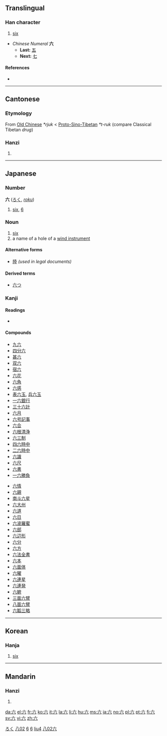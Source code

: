 {{see|大}}
<!--{{see|陸}}--><!-- may be replaced by zh-forms -->
==Translingual==
{{stroke order|type=animate}}

===Han character===
{{Han char|rn=12|rad=八|as=02|sn=4|four=0080<sub>0</sub>|canj=卜金 (YC)}}

# [[six]]

* ''Chinese Numeral'' '''六'''
** '''Last:''' [[五]]
** '''Next:''' [[七]]

====References====
* {{Han ref|kx=0127.010|dkj=|dj=|hdz=10241.090|uh=516D|ud=20845|bh=|bd=}}

----

==Cantonese==

===Etymology===
From [[Old Chinese]] ''*rjuk'' < [[Proto-Sino-Tibetan]] ''*t-ruk'' (compare Classical Tibetan ''drug'')

===Hanzi===
{{yue-hanzi|jyut=|y=[[luk6]]}}

# {{defn|Cantonese}}

----

==Japanese==

===Number===
'''六''' ([[ろく]], ''[[roku]]'')

# [[six]], [[6]]

===Noun===
{{ja-noun|k|hira=ろく|rom=roku}}

# [[six]]
# a name of a hole of a [[wind instrument]]

====Alternative forms====
* [[陸]] ''(used in legal documents)''

====Derived terms====
* [[六つ]]

===Kanji===
{{ja-kanji|grade=|rs=八02}}

====Readings====
* {{ja-readings|on=[[ろく]] (''roku'') [[りく]] (''riku'')|kun=[[む]] (''mu''), [[むつ]] ([[六つ]], ''mutsu''), [[むっつ]] ([[六つ]], ''muttsu''), [[むい]] (''mui'')|nanori=[[く]] (''ku''), [[むつ]] (''mutsu''), [[ろっ]] (''rot''), [[ろつ]] (''rotsu'')}}

====Compounds====
{{top2}}
* [[九六]]
* [[四分六]]
* [[甚六]]
* [[双六]]
* [[宿六]]
* [[六花]]
* [[六角]]
* [[六感]]
* [[表六玉]], [[兵六玉]]
* [[一六銀行]]
* [[三十六計]]
* [[六月]]
* [[六号記事]]
* [[六合]]
* [[六根清浄]]
* [[六三制]]
* [[四六時中]]
* [[二六時中]]
* [[六識]]
* [[六尺]]
* [[六書]]
* [[一六勝負]]
{{mid2}}
* [[六情]]
* [[六親]]
* [[南斗六星]]
* [[六大州]]
* [[六道]]
* [[六日]]
* [[六波羅蜜]]
* [[六部]]
* [[六辺形]]
* [[六分]]
* [[六方]]
* [[六法全書]]
* [[六本]]
* [[六面体]]
* [[六曜]]
* [[六連星]]
* [[六連発]]
* [[六腑]]
* [[三面六臂]]
* [[八面六臂]]
* [[六韜三略]]
{{bottom}}

[[Category:1000 Japanese basic words|ろく]]
[[Category:Grade 1 kanji|八02]]
[[Category:Japanese numbers|6]]

----

==Korean==

===Hanja===
{{ko-hanja|hangeul=[[륙]]([[육]])|rv=ryuk(yuk)|mr=ryuk(yuk)|y=lyuk(<sup>l</sup>yuk)|eumhun=여섯|ehrv=yeoseot|ehmr=yŏsŏt|ehy=yeses}}

# [[six]]

[[Category:Korean numbers|6]]

----

==Mandarin==

===Hanzi===
{{cmn-hanzi|pin=[[liù]] ([[liu4]])|wg=[[liu4|liu<sup>4</sup>]]}}

# {{defn|Mandarin}}

[[Category:zh-cn:Numbers|liu4]]
[[Category:zh-tw:Numbers|八02六]]

[[da:六]]
[[el:六]]
[[fr:六]]
[[ko:六]]
[[it:六]]
[[la:六]]
[[li:六]]
[[hu:六]]
[[ms:六]]
[[ja:六]]
[[no:六]]
[[pl:六]]
[[pt:六]]
[[fi:六]]
[[sv:六]]
[[vi:六]]
[[zh:六]]